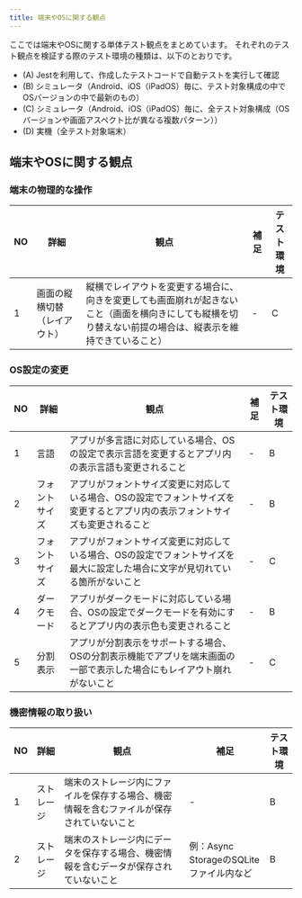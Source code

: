 ```yaml
---
title: 端末やOSに関する観点
---
```


ここでは端末やOSに関する単体テスト観点をまとめています。
それぞれのテスト観点を検証する際のテスト環境の種類は、以下のとおりです。

- (A) Jestを利用して、作成したテストコードで自動テストを実行して確認
- (B) シミュレータ（Android、iOS（iPadOS）毎に、テスト対象構成の中でOSバージョンの中で最新のもの）
- (C) シミュレータ（Android、iOS（iPadOS）毎に、全テスト対象構成（OSバージョンや画面アスペクト比が異なる複数パターン））
- (D) 実機（全テスト対象端末）

## 端末やOSに関する観点

### 端末の物理的な操作

| NO | 詳細 | 観点 | 補足 | テスト環境 |
| --- | --- | --- | --- | --- |
| 1 | 画面の縦横切替（レイアウト） | 縦横でレイアウトを変更する場合に、向きを変更しても画面崩れが起きないこと（画面を横向きにしても縦横を切り替えない前提の場合は、縦表示を維持できていること） | - | C |

### OS設定の変更

| NO | 詳細 | 観点 | 補足 | テスト環境 |
| --- | --- | --- | --- | --- |
| 1 | 言語 | アプリが多言語に対応している場合、OSの設定で表示言語を変更するとアプリ内の表示言語も変更されること | - | B |
| 2 | フォントサイズ | アプリがフォントサイズ変更に対応している場合、OSの設定でフォントサイズを変更するとアプリ内の表示フォントサイズも変更されること | - | B |
| 3 | フォントサイズ | アプリがフォントサイズ変更に対応している場合、OSの設定でフォントサイズを最大に設定した場合に文字が見切れている箇所がないこと | - | C |
| 4 | ダークモード | アプリがダークモードに対応している場合、OSの設定でダークモードを有効にするとアプリ内の表示色も変更されること | - | B |
| 5 | 分割表示 | アプリが分割表示をサポートする場合、OSの分割表示機能でアプリを端末画面の一部で表示した場合にもレイアウト崩れがないこと | - | C |

### 機密情報の取り扱い

| NO | 詳細 | 観点 | 補足 | テスト環境 |
| --- | --- | --- | --- | --- |
| 1 | ストレージ | 端末のストレージ内にファイルを保存する場合、機密情報を含むファイルが保存されていないこと | - | B |
| 2 | ストレージ | 端末のストレージ内にデータを保存する場合、機密情報を含むデータが保存されていないこと | 例：Async StorageのSQLiteファイル内など | B |
